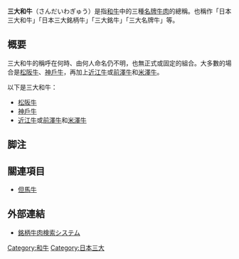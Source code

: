 '''三大和牛'''（さんだいわぎゅう）是指[[和牛|和牛]]中的三種[[牛肉|名牌牛肉]]的總稱。也稱作「日本三大和牛」「日本三大銘柄牛」「三大銘牛」「三大名牌牛」等。

== 概要 ==
三大和牛的稱呼在何時、由何人命名仍不明，也無正式或固定的組合。大多數的場合是[[松阪牛|松阪牛]]、[[神戶牛|神戶牛]]，再加上[[近江牛|近江牛]]或[[前澤牛|前澤牛]]和[[米澤牛|米澤牛]]。

以下是三大和牛：
*[[松阪牛|松阪牛]]
*[[神戶牛|神戶牛]]
*[[近江牛|近江牛]]或[[前澤牛|前澤牛]]和[[米澤牛|米澤牛]]

== 脚注 ==
{{reflist}}

== 關連項目 ==
* [[但馬牛|但馬牛]]

== 外部連結 ==
* [http://jbeef.jp/brand/index.html 銘柄牛肉検索システム]{{Wayback|url=http://jbeef.jp/brand/index.html |date=20161112071522 }}

[[Category:和牛|Category:和牛]]
[[Category:日本三大|Category:日本三大]]